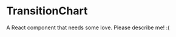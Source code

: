 
<Meta title="@flapjs/modules/fa/drawer/overview/definition/TransitionChart"
    component={TransitionChart}/>

# TransitionChart

A React component that needs some love. Please describe me! :(

<Props of={TransitionChart}/>

